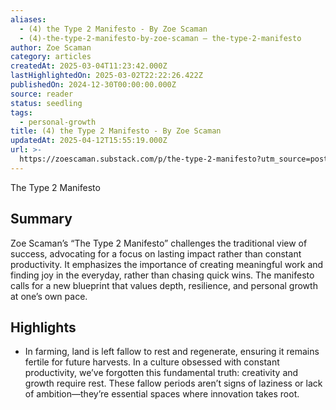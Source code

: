 ```yaml
---
aliases:
  - (4) the Type 2 Manifesto - By Zoe Scaman
  - (4)-the-type-2-manifesto-by-zoe-scaman — the-type-2-manifesto
author: Zoe Scaman
category: articles
createdAt: 2025-03-04T11:23:42.000Z
lastHighlightedOn: 2025-03-02T22:22:26.422Z
publishedOn: 2024-12-30T00:00:00.000Z
source: reader
status: seedling
tags:
  - personal-growth
title: (4) the Type 2 Manifesto - By Zoe Scaman
updatedAt: 2025-04-12T15:55:19.000Z
url: >-
  https://zoescaman.substack.com/p/the-type-2-manifesto?utm_source=post-email-title&publication_id=35235&post_id=153799891&utm_campaign=email-post-title&isFreemail=true&r=og9hp&triedRedirect=true&utm_medium=email
---
```

The Type 2 Manifesto

## Summary

Zoe Scaman’s “The Type 2 Manifesto” challenges the traditional view of success, advocating for a focus on lasting impact rather than constant productivity. It emphasizes the importance of creating meaningful work and finding joy in the everyday, rather than chasing quick wins. The manifesto calls for a new blueprint that values depth, resilience, and personal growth at one’s own pace.

## Highlights

- In farming, land is left fallow to rest and regenerate, ensuring it remains fertile for future harvests. In a culture obsessed with constant productivity, we’ve forgotten this fundamental truth: creativity and growth require rest. These fallow periods aren’t signs of laziness or lack of ambition—they’re essential spaces where innovation takes root.

